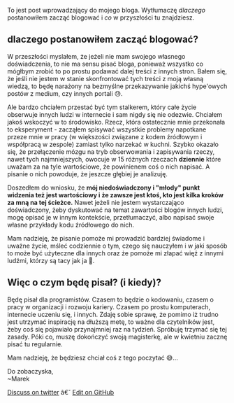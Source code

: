 To jest post wprowadzający do mojego bloga. Wytłumaczę _dlaczego_ postanowiłem zacząć blogować i _co_ w przyszłości tu znajdziesz.

## dlaczego postanowiłem zacząć blogować?

W przeszłości myslałem, że jeżeli nie mam swojego własnego doświadczenia, to nie ma sensu pisać bloga, ponieważ wszystko co mógłbym zrobić to po prostu podawać dalej treści z innych stron. Bałem się, że jeśli nie jestem w stanie skonfrontować tych treści z moją własną wiedzą, to będę narażony na bezmyślne przekazywanie jakichś hype'owych postów z medium, czy innych portali 😓.

Ale bardzo chciałem przestać być tym stalkerem, który całe życie obserwuje innych ludzi w internecie i sam nigdy się nie odezwie. Chciałem jakoś wskoczyć w to środowisko. Rzecz, która ostatecznie mnie przekonała to eksperyment - zacząłem spisywać wszystkie problemy napotkane przeze mnie w pracy (w większości związane z kodem źródłowym i współpracą w zespole) zamiast tylko narzekać w kuchni. Szybko okazało się, że przełączenie mózgu na tryb obserwowania i zapisywania rzeczy, nawet tych najmniejszych, owocuje w 15 różnych rzeczach **dziennie** które uważam za na tyle wartościowe, że powinienem coś o nich napisać. A pisanie o nich powoduje, że jeszcze głębiej je analizuję.

Doszedłem do wniosku, że **mój niedoświadczony i "młody" punkt widzenia też jest wartościowy i że zawsze jest ktoś, kto jest kilka kroków za mną na tej ścieżce.** Nawet jeżeli nie jestem wystarczająco doświadczony, żeby dyskutować na temat zawartości blogów innych ludzi, mogę opisać je w innym kontekście, przetłumaczyć, albo napisać swoje własne przykłady kodu źródłowego do nich.

Mam nadzieję, że pisanie pomoże mi prowadzić bardziej świadome i uważne życie, mśleć codziennie o tym, czego się nauczyłem i w jaki sposób to może być użyteczne dla innych oraz że pomoże mi złapać więź z innymi ludźmi, którzy są tacy jak ja 🤝.

## Więc o czym będę pisał? (i kiedy)?

Będę pisał dla programistów. Czasem to będzie o kodowaniu, czasem o pracy w organizacji i rozwoju kariery. Czasem po prostu komputerach, internecie uczeniu się, i innych. Zdaję sobie sprawę, że pomimo iż trudno jest utrzymać inspirację na dłuższą metę, to ważne dla czytelników jest, żeby coś się pojawiało przynajmniej raz na tydzień. Spróbuję trzymać się tej zasady. Póki co, muszę dokończyć swoją magisterkę, ale w kwietniu zacznę pisać tu regularnie.

Mam nadzieję, że będziesz chciał coś z tego poczytać 😅…

Do zobaczyska,<br />
~Marek

[Discuss on twitter](https://twitter.com/marek_us) â€˘ [Edit on GitHub](https://github.com/mcalus3/create-react-blog)
